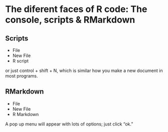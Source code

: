 # The diferent faces of R code: The console, scripts & RMarkdown


## Scripts

* File
* New File
* R script

or just control + shift + N, which is similar how you make a new document in most programs.

## RMarkdown

* File
* New File
* R Markdown

A pop up menu will appear with lots of options; just click "ok."



